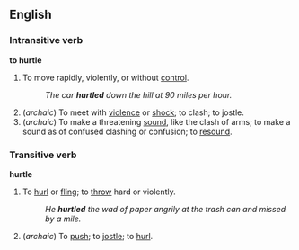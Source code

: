 ==English==

===Intransitive verb===

'''to hurtle'''

#To move rapidly, violently, or without [[control]].
#:''The car '''hurtled''' down the hill at 90 miles per hour.''
#(''archaic'') To meet with [[violence]] or [[shock]]; to clash; to jostle.
#(''archaic'') To make a threatening [[sound]], like the clash of arms; to make a sound as of confused clashing or confusion; to [[resound]].

===Transitive verb===
'''hurtle'''
#To [[hurl]] or [[fling]]; to [[throw]] hard or violently.
#:''He '''hurtled''' the wad of paper angrily at the trash can and missed by a mile.''
#(''archaic'') To [[push]]; to [[jostle]]; to [[hurl]].

{{webster}}